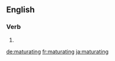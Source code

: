 ==English==

===Verb===
{{head|en|present participle}}

# {{present participle of|maturate|lang=en|nocat=1}}

[[de:maturating]]
[[fr:maturating]]
[[ja:maturating]]